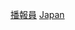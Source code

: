 {{Catnav|頁面分類|各種主題的頁面分類|按國家分類|各國人物|各國主持人}}
{{Catnav|頁面分類|人类社会|媒体|主持人|各國主持人}}
{{Catnav|頁面分類|人类社会|人物|各國人物|各國主持人}}
{{Catnav|頁面分類|人物|各國人物|日本人|日本主持人}}
{{Catnav|頁面分類|人物|各國人物|各國主持人|日本主持人}}
{{Catnav|頁面分類|人物|各國人物|各國主持人}}
{{Catnav|頁面分類|人物|各職業人物|主持人|各國主持人}}

[[Category:日本主持人|播報員]]
[[Category:播音員|Japan]]